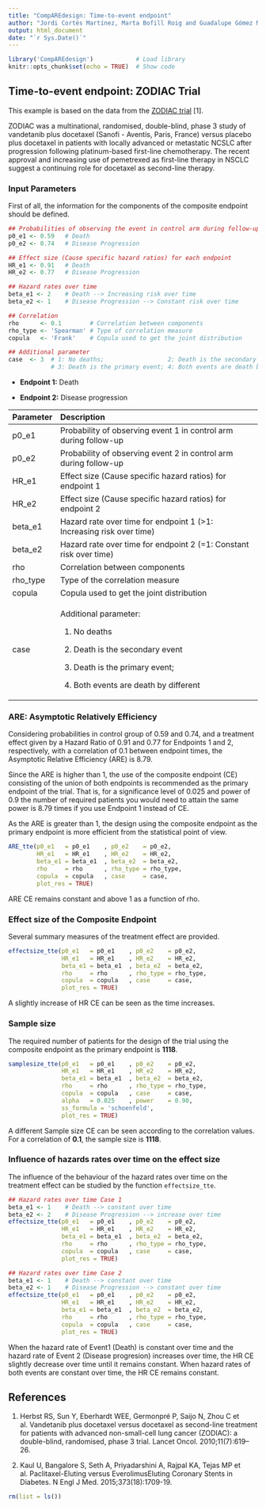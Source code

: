 ```yaml
---
title: "CompAREdesign: Time-to-event endpoint"
author: "Jordi Cortés Martínez, Marta Bofill Roig and Guadalupe Gómez Melis"
output: html_document
date: "`r Sys.Date()`"
---
```


```r
library('CompAREdesign')            # Load library
knitr::opts_chunk$set(echo = TRUE)  # Show code
```

## Time-to-event endpoint: ZODIAC Trial

This example is based on the data from the [ZODIAC trial](https://doi.org/10.1016/S1470-2045(10)70132-7) [1].

ZODIAC was a multinational, randomised, double-blind, phase 3 study of vandetanib plus docetaxel (Sanofi - Aventis, Paris, France) versus placebo plus docetaxel in patients with locally advanced or metastatic NCSLC after progression following platinum-based first-line chemotherapy. The recent approval and increasing use of pemetrexed as first-line therapy in NSCLC suggest a continuing role for docetaxel as second-line therapy.

### Input Parameters

First of all, the information for the components of the composite endpoint should be defined.

```r
## Probabilities of observing the event in control arm during follow-up
p0_e1 <- 0.59   # Death
p0_e2 <- 0.74   # Disease Progression  

## Effect size (Cause specific hazard ratios) for each endpoint
HR_e1 <- 0.91   # Death
HR_e2 <- 0.77   # Disease Progression

## Hazard rates over time
beta_e1 <- 2    # Death --> Increasing risk over time
beta_e2 <- 1    # Disease Progression --> Constant risk over time

## Correlation
rho      <- 0.1        # Correlation between components
rho_type <- 'Spearman' # Type of correlation measure
copula   <- 'Frank'    # Copula used to get the joint distribution

## Additional parameter
case  <- 3  # 1: No deaths;                  2: Death is the secondary event; 
            # 3: Death is the primary event; 4: Both events are death by different causes
```

-   **Endpoint 1:** Death

-   **Endpoint 2:** Disease progression

+-------------+-----------------------------------------------------------------------+
| Parameter   | Description                                                           |
+:============+:======================================================================+
| p0_e1       | Probability of observing event 1 in control arm during follow-up      |
+-------------+-----------------------------------------------------------------------+
| p0_e2       | Probability of observing event 2 in control arm during follow-up      |
+-------------+-----------------------------------------------------------------------+
| HR_e1       | Effect size (Cause specific hazard ratios) for endpoint 1             |
+-------------+-----------------------------------------------------------------------+
| HR_e2       | Effect size (Cause specific hazard ratios) for endpoint 2             |
+-------------+-----------------------------------------------------------------------+
| beta_e1     | Hazard rate over time for endpoint 1 (\>1: Increasing risk over time) |
+-------------+-----------------------------------------------------------------------+
| beta_e2     | Hazard rate over time for endpoint 2 (=1: Constant risk over time)    |
+-------------+-----------------------------------------------------------------------+
| rho         | Correlation between components                                        |
+-------------+-----------------------------------------------------------------------+
| rho_type    | Type of the correlation measure                                       |
+-------------+-----------------------------------------------------------------------+
| copula      | Copula used to get the joint distribution                             |
+-------------+-----------------------------------------------------------------------+
| case        | Additional parameter:                                                 |
|             |                                                                       |
|             | 1.  No deaths                                                         |
|             |                                                                       |
|             | 2.  Death is the secondary event                                      |
|             |                                                                       |
|             | 3.  Death is the primary event;                                       |
|             |                                                                       |
|             | 4.  Both events are death by different                                |
+-------------+-----------------------------------------------------------------------+

### ARE: Asymptotic Relatively Efficiency

Considering probabilities in control group of 0.59 and 0.74, and a treatment effect given by a Hazard Ratio of 0.91 and 0.77 for Endpoints 1 and 2, respectively, with a correlation of 0.1 between endpoint times, the Asymptotic Relative Efficiency (ARE) is 8.79.

Since the ARE is higher than 1, the use of the composite endpoint (CE) consisting of the union of both endpoints is recommended as the primary endpoint of the trial. That is, for a significance level of 0.025 and power of 0.9 the number of required patients you would need to attain the same power is 8.79 times if you use Endpoint 1 instead of CE.

As the ARE is greater than 1, the design using the composite endpoint as the primary endpoint is more efficient from the statistical point of view.

```r
ARE_tte(p0_e1   = p0_e1    , p0_e2    = p0_e2, 
        HR_e1   = HR_e1    , HR_e2    = HR_e2, 
        beta_e1 = beta_e1  , beta_e2  = beta_e2,  
        rho     = rho      , rho_type = rho_type, 
        copula  = copula   , case     = case,
        plot_res = TRUE) 
```
ARE CE remains constant and above 1 as a function of rho. 

### Effect size of the Composite Endpoint

Several summary measures of the treatment effect are provided.

```r
effectsize_tte(p0_e1   = p0_e1    , p0_e2    = p0_e2, 
               HR_e1   = HR_e1    , HR_e2    = HR_e2, 
               beta_e1 = beta_e1  , beta_e2  = beta_e2,  
               rho     = rho      , rho_type = rho_type, 
               copula  = copula   , case     = case,
               plot_res = TRUE) 
```
A slightly increase of HR CE can be seen as the time increases. 

### Sample size

The required number of patients for the design of the trial using the composite endpoint as the primary endpoint is **1118**.

```r
samplesize_tte(p0_e1   = p0_e1    , p0_e2    = p0_e2, 
               HR_e1   = HR_e1    , HR_e2    = HR_e2, 
               beta_e1 = beta_e1  , beta_e2  = beta_e2,  
               rho     = rho      , rho_type = rho_type, 
               copula  = copula   , case     = case, 
               alpha   = 0.025    , power    = 0.90,
               ss_formula = 'schoenfeld', 
               plot_res = TRUE) 

```

A different Sample size CE can be seen according to the correlation values. For a correlation of **0.1**, the sample size is **1118**. 

### Influence of hazards rates over time on the effect size

The influence of the behaviour of the hazard rates over time on the treatment effect can be studied by the function `effectsize_tte`.

```r
## Hazard rates over time Case 1
beta_e1 <- 1    # Death --> constant over time
beta_e2 <- 2    # Disease Progression --> increase over time
effectsize_tte(p0_e1   = p0_e1    , p0_e2    = p0_e2, 
               HR_e1   = HR_e1    , HR_e2    = HR_e2, 
               beta_e1 = beta_e1  , beta_e2  = beta_e2,  
               rho     = rho      , rho_type = rho_type, 
               copula  = copula   , case     = case, 
               plot_res = TRUE) 

## Hazard rates over time Case 2
beta_e1 <- 1    # Death --> constant over time
beta_e2 <- 1    # Disease Progression --> constant over time
effectsize_tte(p0_e1   = p0_e1    , p0_e2    = p0_e2, 
               HR_e1   = HR_e1    , HR_e2    = HR_e2, 
               beta_e1 = beta_e1  , beta_e2  = beta_e2,  
               rho     = rho      , rho_type = rho_type, 
               copula  = copula   , case     = case, 
               plot_res = TRUE) 
```
When the hazard rate of Event1 (Death) is constant over time and the hazard rate of Event 2 (Disease progresion) increases over time, the HR CE slightly decrease over time until it remains constant.
When hazard rates of both events are constant over time, the HR CE remains constant.


## References

1.  Herbst RS, Sun Y, Eberhardt WEE, Germonpré P, Saijo N, Zhou C et al. Vandetanib plus docetaxel versus docetaxel as second-line treatment for patients with advanced non-small-cell lung cancer (ZODIAC): a double-blind, randomised, phase 3 trial. Lancet Oncol. 2010;11(7):619–26.

2.  Kaul U, Bangalore S, Seth A, Priyadarshini A, Rajpal KA, Tejas MP et al. Paclitaxel-Eluting versus EverolimusEluting Coronary Stents in Diabetes. N Engl J Med. 2015;373(18):1709-19.

```r
rm(list = ls())
```
